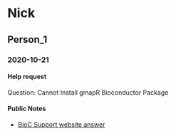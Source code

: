 # Nick

## Person_1

### 2020-10-21

#### Help request

Question: Cannot Install gmapR Bioconductor Package

#### Public Notes

* [BioC Support website answer](https://support.bioconductor.org/p/131285/#134921)



